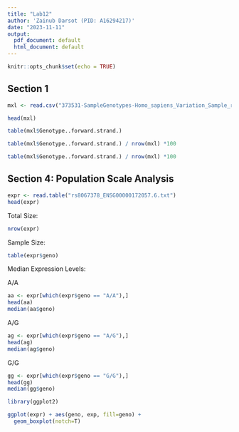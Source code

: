 ```yaml
---
title: "Lab12"
author: 'Zainub Darsot (PID: A16294217)'
date: "2023-11-11"
output:
  pdf_document: default
  html_document: default
---
```


```r
knitr::opts_chunk$set(echo = TRUE)
```

## Section 1

```r
mxl <- read.csv("373531-SampleGenotypes-Homo_sapiens_Variation_Sample_rs8067378.csv")

head(mxl)
```


```r
table(mxl$Genotype..forward.strand.)
```

```r
table(mxl$Genotype..forward.strand.) / nrow(mxl) *100
```

```r
table(mxl$Genotype..forward.strand.) / nrow(mxl) *100
```



## Section 4: Population Scale Analysis


```r
expr <- read.table("rs8067378_ENSG00000172057.6.txt")
head(expr)
```

Total Size: 
```r
nrow(expr)
```


Sample Size: 

```r
table(expr$geno)
```

Median Expression Levels: 

A/A

```r
aa <- expr[which(expr$geno == "A/A"),]
head(aa)
median(aa$geno)
```
A/G

```r
ag <- expr[which(expr$geno == "A/G"),]
head(ag)
median(ag$geno)
```

G/G

```r
gg <- expr[which(expr$geno == "G/G"),]
head(gg)
median(gg$geno)
```

```r
library(ggplot2)
```

```r
ggplot(expr) + aes(geno, exp, fill=geno) + 
  geom_boxplot(notch=T)
```

